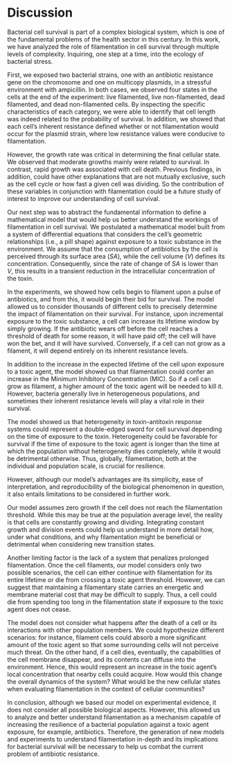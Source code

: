 # Discussion {#sec-general-discussion}

Bacterial cell survival is part of a complex biological system, which is
one of the fundamental problems of the health sector in this century. In
this work, we have analyzed the role of filamentation in cell survival
through multiple levels of complexity. Inquiring, one step at a time,
into the ecology of bacterial stress.

First, we exposed two bacterial strains, one with an antibiotic
resistance gene on the chromosome and one on multicopy plasmids, in a
stressful environment with ampicillin. In both cases, we observed four
states in the cells at the end of the experiment: live filamented, live
non-filamented, dead filamented, and dead non-filamented cells. By
inspecting the specific characteristics of each category, we were able
to identify that cell length was indeed related to the probability of
survival. In addition, we showed that each cell's inherent resistance
defined whether or not filamentation would occur for the plasmid strain,
where low resistance values were conducive to filamentation.

However, the growth rate was critical in determining the final cellular
state. We observed that moderate growths mainly were related to
survival. In contrast, rapid growth was associated with cell death.
Previous findings, in addition, could have other explanations that are
not mutually exclusive, such as the cell cycle or how fast a given cell
was dividing. So the contribution of these variables in conjunction with
filamentation could be a future study of interest to improve our
understanding of cell survival.

Our next step was to abstract the fundamental information to define a
mathematical model that would help us better understand the workings of
filamentation in cell survival. We postulated a mathematical model built
from a system of differential equations that considers the cell's
geometric relationships (i.e., a pill shape) against exposure to a toxic
substance in the environment. We assume that the consumption of
antibiotics by the cell is perceived through its surface area ($SA$),
while the cell volume ($V$) defines its concentration. Consequently,
since the rate of change of $SA$ is lower than $V$, this results in a
transient reduction in the intracellular concentration of the toxin.

In the experiments, we showed how cells begin to filament upon a pulse
of antibiotics, and from this, it would begin their bid for survival.
The model allowed us to consider thousands of different cells to
precisely determine the impact of filamentation on their survival. For
instance, upon incremental exposure to the toxic substance, a cell can
increase its lifetime window by simply growing. If the antibiotic wears
off before the cell reaches a threshold of death for some reason, it
will have paid off; the cell will have won the bet, and it will have
survived. Conversely, if a cell can not grow as a filament, it will
depend entirely on its inherent resistance levels.

In addition to the increase in the expected lifetime of the cell upon
exposure to a toxic agent, the model showed us that filamentation could
confer an increase in the Minimum Inhibitory Concentration (MIC). So if
a cell can grow as filament, a higher amount of the toxic agent will be
needed to kill it. However, bacteria generally live in heterogeneous
populations, and sometimes their inherent resistance levels will play a
vital role in their survival.

The model showed us that heterogeneity in toxin-antitoxin response
systems could represent a double-edged sword for cell survival depending
on the time of exposure to the toxin. Heterogeneity could be favorable
for survival if the time of exposure to the toxic agent is longer than
the time at which the population without heterogeneity dies completely,
while it would be detrimental otherwise. Thus, globally, filamentation,
both at the individual and population scale, is crucial for resilience.

However, although our model's advantages are its simplicity, ease of
interpretation, and reproducibility of the biological phenomenon in
question, it also entails limitations to be considered in further work.

Our model assumes zero growth if the cell does not reach the
filamentation threshold. While this may be true at the population
average level, the reality is that cells are constantly growing and
dividing. Integrating constant growth and division events could help us
understand in more detail how, under what conditions, and why
filamentation might be beneficial or detrimental when considering new
transition states.

Another limiting factor is the lack of a system that penalizes prolonged
filamentation. Once the cell filaments, our model considers only two
possible scenarios, the cell can either continue with filamentation for
its entire lifetime or die from crossing a toxic agent threshold.
However, we can suggest that maintaining a filamentary state carries an
energetic and membrane material cost that may be difficult to supply.
Thus, a cell could die from spending too long in the filamentation state
if exposure to the toxic agent does not cease.

The model does not consider what happens after the death of a cell or
its interactions with other population members. We could hypothesize
different scenarios: for instance, filament cells could absorb a more
significant amount of the toxic agent so that some surrounding cells
will not perceive much threat. On the other hand, if a cell dies,
eventually, the capabilities of the cell membrane disappear, and its
contents can diffuse into the environment. Hence, this would represent
an increase in the toxic agent's local concentration that nearby cells
could acquire. How would this change the overall dynamics of the system?
What would be the new cellular states when evaluating filamentation in
the context of cellular communities?

In conclusion, although we based our model on experimental evidence, it
does not consider all possible biological aspects. However, this allowed
us to analyze and better understand filamentation as a mechanism capable
of increasing the resilience of a bacterial population against a toxic
agent exposure, for example, antibiotics. Therefore, the generation of
new models and experiments to understand filamentation in-depth and its
implications for bacterial survival will be necessary to help us combat
the current problem of antibiotic resistance.
